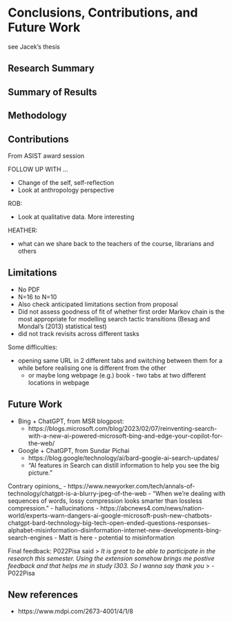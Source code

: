 # Conclusions, Contributions, and Future Work

see Jacek's thesis

## Research Summary

## Summary of Results

## Methodology

## Contributions

From ASIST award session

FOLLOW UP WITH ...

- Change of the self, self-reflection
- Look at anthropology perspective

ROB:

- Look at qualitative data. More interesting

HEATHER:

- what can we share back to the teachers of the course, librarians and others


## Limitations

- No PDF
- N=16 to N=10
- Also check anticipated limitations section from proposal
- Did not assess goodness of fit of whether first order Markov chain is the most appropriate for modelling search tactic transitions (Besag and Mondal’s (2013) statistical test)
- did not track revisits across different tasks

Some difficulties:

- opening same URL in 2 different tabs and switching between them for a while before realising one is different from the other
  - or maybe long webpage (e.g.) book - two tabs at two different locations in webpage

## Future Work

- Bing + ChatGPT, from MSR blogpost:
  - https://blogs.microsoft.com/blog/2023/02/07/reinventing-search-with-a-new-ai-powered-microsoft-bing-and-edge-your-copilot-for-the-web/
- Google + ChatGPT, from Sundar Pichai
  - https://blog.google/technology/ai/bard-google-ai-search-updates/
  - "AI features in Search can distill information to help you see the big picture."

Contrary opinions_
- https://www.newyorker.com/tech/annals-of-technology/chatgpt-is-a-blurry-jpeg-of-the-web
  - "When we’re dealing with sequences of words, lossy compression looks smarter than lossless compression."
  - hallucinations
- https://abcnews4.com/news/nation-world/experts-warn-dangers-ai-google-microsoft-push-new-chatbots-chatgpt-bard-technology-big-tech-open-ended-questions-responses-alphabet-misinformation-disinformation-internet-new-developments-bing-search-engines
  - Matt is here
  - potential to misinformation

Final feedback:
P022Pisa said
> *It is great to be able to participate in the research this semester. Using the extension somehow brings me postive feedback and that helps me in study I303. So I wanna say thank you*
> - P022Pisa


## New references

- https://www.mdpi.com/2673-4001/4/1/8